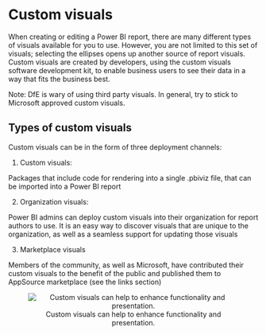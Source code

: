 # Custom visuals

When creating or editing a Power BI report, there are many different types of visuals available for you to use. However, you are not limited to this set of visuals; selecting the ellipses opens up another source of report visuals. Custom visuals are created by developers, using the custom visuals software development kit, to enable business users to see their data in a way that fits the business best.  

Note: DfE is wary of using third party visuals. In general, try to stick to Microsoft approved custom visuals. 

## Types of custom visuals

Custom visuals can be in the form of three deployment channels: 

1. Custom visuals: 

Packages that include code for rendering into a single .pbiviz file, that can be imported into a Power BI report 

2. Organization visuals: 

Power BI admins can deploy custom visuals into their organization for report authors to use. It is an easy way to discover visuals that are unique to the organization, as well as a seamless support for updating those visuals 

3. Marketplace visuals 

Members of the community, as well as Microsoft, have contributed their custom visuals to the benefit of the public and published them to AppSource marketplace (see the links section)

<center>

![Custom visuals can help to enhance functionality and presentation.](pictures/custom.png)

</center>